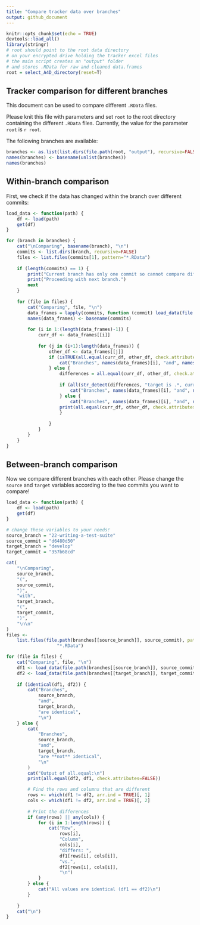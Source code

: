 ```yaml
---
title: "Compare tracker data over branches"
output: github_document
---
```


```r
knitr::opts_chunk$set(echo = TRUE)
devtools::load_all()
library(stringr)
# root should point to the root data directory
# on your encrypted drive holding the tracker excel files
# the main script creates an "output" folder
# and stores .RData for raw and cleaned data.frames
root = select_A4D_directory(reset=T)
```

## Tracker comparison for different branches

This document can be used to compare different `.RData` files.

Please knit this file with parameters and set `root` to the root directory containing the different `.RData` files. Currently, the value for the parameter `root` is `r root`.

The following branches are available:

```r
branches <- as.list(list.dirs(file.path(root, "output"), recursive=FALSE))
names(branches) <- basename(unlist(branches))
names(branches)
```

## Within-branch comparison

First, we check if the data has changed within the branch over different commits:

```r
load_data <- function(path) {
    df <- load(path)
    get(df)
}

for (branch in branches) {
    cat("\nComparing", basename(branch), "\n")
    commits <- list.dirs(branch, recursive=FALSE)
    files <- list.files(commits[1], pattern="*.RData")
    
    if (length(commits) == 1) {
        print("Current branch has only one commit so cannot compare different commits.")
        print("Proceeding with next branch.")
        next
    }
    
    for (file in files) {
        cat("Comparing", file, "\n")
        data_frames = lapply(commits, function (commit) load_data(file.path(commit, file)))
        names(data_frames) <- basename(commits)
        
        for (i in 1:(length(data_frames)-1)) {
            curr_df <- data_frames[[i]]
            
            for (j in (i+1):length(data_frames)) {
                other_df <- data_frames[[j]]
                if (isTRUE(all.equal(curr_df, other_df, check.attributes=FALSE))) {
                    cat("Branches", names(data_frames)[i], "and", names(data_frames)[j], "are identical", "\n")
                } else {
                    differences = all.equal(curr_df, other_df, check.attributes=FALSE)
                    
                    if (all(str_detect(differences, "target is .*, current is .*"))) {
                        cat("Branches", names(data_frames)[i], "and", names(data_frames)[j], "are identical", "\n")
                    } else {
                        cat("Branches", names(data_frames)[i], "and", names(data_frames)[j], "are different:", "\n")
                    print(all.equal(curr_df, other_df, check.attributes=FALSE))
                    }
                    
                }
            }
        }
    }
}

```

## Between-branch comparison

Now we compare different branches with each other. Please change the `source` and `target` variables according to the two commits you want to compare!

```r
load_data <- function(path) {
    df <- load(path)
    get(df)
}

# change these variables to your needs!
source_branch = "22-writing-a-test-suite"
source_commit = "d6480d50"
target_branch = "develop"
target_commit = "357b68cd"

cat(
    "\nComparing",
    source_branch,
    "(",
    source_commit,
    ")",
    "with",
    target_branch,
    "(",
    target_commit,
    ")",
    "\n\n"
)
files <-
    list.files(file.path(branches[[source_branch]], source_commit), pattern =
                   "*.RData")

for (file in files) {
    cat("Comparing", file, "\n")
    df1 <- load_data(file.path(branches[[source_branch]], source_commit, file))
    df2 <- load_data(file.path(branches[[target_branch]], target_commit, file))
    
    if (identical(df1, df2)) {
        cat("Branches",
            source_branch,
            "and",
            target_branch,
            "are identical",
            "\n")
    } else {
        cat(
            "Branches",
            source_branch,
            "and",
            target_branch,
            "are **not** identical",
            "\n"
        )
        cat("Output of all.equal:\n")
        print(all.equal(df2, df1, check.attributes=FALSE))

        # Find the rows and columns that are different
        rows <- which(df1 != df2, arr.ind = TRUE)[, 1]
        cols <- which(df1 != df2, arr.ind = TRUE)[, 2]
        
        # Print the differences
        if (any(rows) || any(cols)) {
            for (i in 1:length(rows)) {
                cat("Row",
                    rows[i],
                    "Column",
                    cols[i],
                    "differs: ",
                    df1[rows[i], cols[i]],
                    "vs.",
                    df2[rows[i], cols[i]],
                    "\n")
            }
        } else {
            cat("All values are identical (df1 == df2)\n")
        }
        
    }
    cat("\n")
}

```


